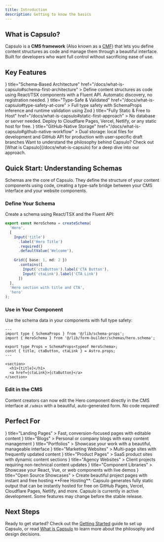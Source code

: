 ```yaml
---
title: Introduction
description: Getting to know the basics
---
```



<GithubInfo
  owner="oriolmontcreus"
  repo="capsulo"
/>

## What is Capsulo?

Capsulo is a **CMS framework** <span className='text-fd-muted-foreground text-sm'>(Also known as a [CMF](https://es.wikipedia.org/wiki/Content_Management_Framework))</span> that lets you define content structures as code and manage them through a beautiful interface. Built for developers who want full control without sacrificing ease of use.

## Key Features


<Cards>
  <Card 
    icon={<Code />}
    title="Schema-Based Architecture" 
    href="/docs/what-is-capsulo#schema-first-architecture"
  >
    Define content structures as code using React/TSX components with a Fluent API. Automatic discovery, no registration needed.
  </Card>
  <Card 
    icon={<Zap />}
    title="Type-Safe & Validated" 
    href="/docs/what-is-capsulo#type-safety-at-core"
  >
    Full type safety with SchemaProps inference and runtime validation using Zod
  </Card>
  <Card 
    icon={<Settings />}
    title="Fully Static & Free to Host" 
    href="/docs/what-is-capsulo#static-first-approach"
  >
    No database or server needed. Deploy to Cloudflare Pages, Vercel, Netlify, or any static host for free.
  </Card>
  <Card 
    icon={<GitHub />}
    title="GitHub-Native Storage" 
    href="/docs/what-is-capsulo#github-native-workflow"
  >
    Dual storage: local files for development and GitHub API for production with user-specific draft branches
  </Card>
</Cards>

<Callout>
  Want to understand the philosophy behind Capsulo? Check out [What is Capsulo](/docs/what-is-capsulo) for a deep dive into our approach.
</Callout>

## Quick Start: Understanding Schemas

Schemas are the core of Capsulo. They define the structure of your content components using code, creating a type-safe bridge between your CMS interface and your website components.

<Steps>

<Step>

### Define Your Schema

Create a schema using React/TSX and the Fluent API:

```typescript
export const HeroSchema = createSchema(
  'Hero',
  [
    Input('title')
      .label('Hero Title')
      .required()
      .defaultValue('Welcome'),
    
    Grid({ base: 1, md: 2 })
      .contains([
        Input('ctaButton').label('CTA Button'),
        Input('ctaLink').label('CTA Link')
      ])
  ],
  'Hero section with title and CTA',
  'hero'
);
```

</Step>

<Step>

### Use in Your Component

Use the schema data in your components with full type safety:

```astro
---
import type { SchemaProps } from '@/lib/schema-props';
import { HeroSchema } from '@/lib/form-builder/schemas/hero.schema';

export type Props = SchemaProps<typeof HeroSchema>;
const { title, ctaButton, ctaLink } = Astro.props;
---

<section>
  <h1>{title}</h1>
  <a href={ctaLink}>{ctaButton}</a>
</section>
```

</Step>

<Step>

### Edit in the CMS

Content creators can now edit the Hero component directly in the CMS interface at `/admin` with a beautiful, auto-generated form. No code required!

</Step>

</Steps>

## Perfect For

<InfoCards>
  <InfoCard 
    icon={<Zap />}
    title="Landing Pages"
  >
    Fast, conversion-focused pages with editable content
  </InfoCard>
  <InfoCard 
    icon={<FileText />}
    title="Blogs"
  >
    Personal or company blogs with easy content management
  </InfoCard>
  <InfoCard 
    icon={<User />}
    title="Portfolios"
  >
    Showcase your work with a beautiful, manageable interface
  </InfoCard>
  <InfoCard 
    icon={<Globe />}
    title="Marketing Websites"
  >
    Multi-page sites with frequently updated content
  </InfoCard>
  <InfoCard 
    icon={<Package />}
    title="Product Pages"
  >
    SaaS product sites with dynamic content sections
  </InfoCard>
  <InfoCard 
    icon={<Briefcase />}
    title="Agency Websites"
  >
    Client projects requiring non-technical content updates
  </InfoCard>
  <InfoCard 
    icon={<Code />}
    title="Component Libraries"
  >
    Showcase your React, Vue, or web components with live demos
  </InfoCard>
  <InfoCard 
    icon={<Lightbulb />}
    title="Open Source Showcases"
  >
    Create beautiful project pages with instant and free hosting
  </InfoCard>
</InfoCards>


<Callout>
  **Free Hosting**: Capsulo generates fully static output that can be instantly hosted for free on GitHub Pages, Vercel, Cloudflare Pages, Netlify, and more.
</Callout>

<Callout type="warn">
  Capsulo is currently in active development. Some features may change before the stable release.
</Callout>

## Next Steps

Ready to get started? Check out the [Getting Started](/docs/getting-started) guide to set up Capsulo, or read [What is Capsulo](/docs/what-is-capsulo) to learn more about the philosophy and design decisions.
